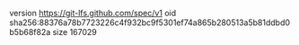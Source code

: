version https://git-lfs.github.com/spec/v1
oid sha256:88376a78b7723226c4f932bc9f5301ef74a865b280513a5b81ddbd0b5b68f82a
size 167029
